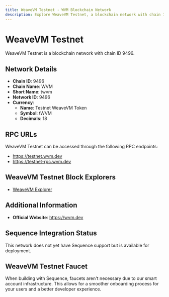 ```yaml
--- 
title: WeaveVM Testnet - WVM Blockchain Network
description: Explore WeaveVM Testnet, a blockchain network with chain ID 9496. Learn about its native currency, Testnet WeaveVM Token, and how to interact with the network.
---
```


# WeaveVM Testnet

WeaveVM Testnet is a blockchain network with chain ID 9496.

## Network Details

- **Chain ID**: 9496
- **Chain Name**: WVM
- **Short Name**: twvm
- **Network ID**: 9496
- **Currency**: 
  - **Name**: Testnet WeaveVM Token
  - **Symbol**: tWVM
  - **Decimals**: 18

## RPC URLs

WeaveVM Testnet can be accessed through the following RPC endpoints:

- https://testnet.wvm.dev
- https://testnet-rpc.wvm.dev

## WeaveVM Testnet Block Explorers

- [WeaveVM Explorer](https://explorer.wvm.dev)

## Additional Information

- **Official Website**: https://wvm.dev

## Sequence Integration Status

This network does not yet have Sequence support but is available for deployment.

## WeaveVM Testnet Faucet

When building with Sequence, faucets aren't necessary due to our smart account infrastructure. This allows for a smoother onboarding process for your users and a better developer experience.

